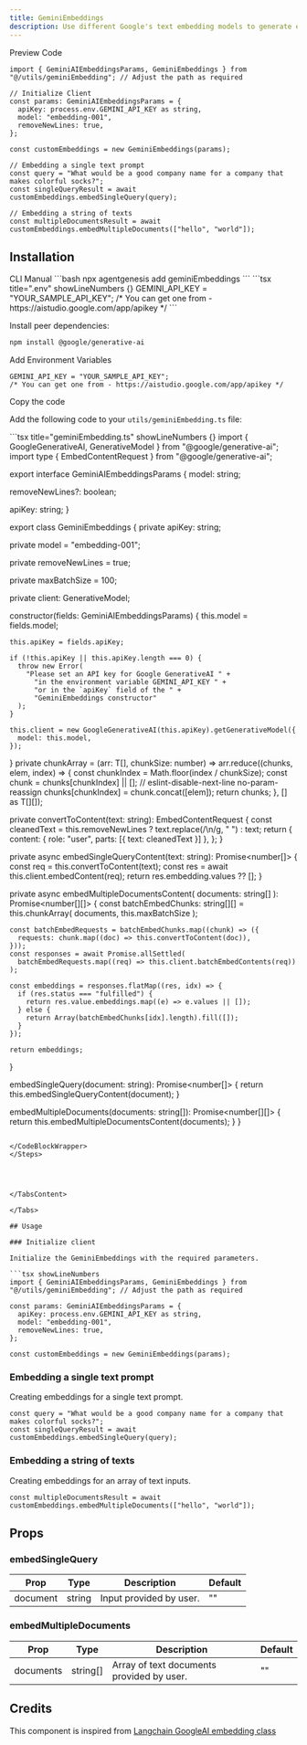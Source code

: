 ```yaml
---
title: GeminiEmbeddings
description: Use different Google's text embedding models to generate embeddings.
---
```


<Tabs defaultValue="preview">

<TabsList>
  <TabsTrigger value="preview">Preview</TabsTrigger>
  <TabsTrigger value="code">Code</TabsTrigger>
</TabsList>

<TabsContent value="preview">
  <ComponentPreviewTemp>
    <GeminiEmbeddingDemo />
  </ComponentPreviewTemp>
</TabsContent>

<TabsContent value="code">

<CodeBlockWrapper>

```tsx showLineNumbers {4-10}
import { GeminiAIEmbeddingsParams, GeminiEmbeddings } from "@/utils/geminiEmbedding"; // Adjust the path as required

// Initialize Client
const params: GeminiAIEmbeddingsParams = {
  apiKey: process.env.GEMINI_API_KEY as string,
  model: "embedding-001",
  removeNewLines: true,
};

const customEmbeddings = new GeminiEmbeddings(params);

// Embedding a single text prompt
const query = "What would be a good company name for a company that makes colorful socks?";
const singleQueryResult = await customEmbeddings.embedSingleQuery(query);

// Embedding a string of texts
const multipleDocumentsResult = await customEmbeddings.embedMultipleDocuments(["hello", "world"]);
```

</CodeBlockWrapper>

</TabsContent>

</Tabs>

## Installation
<Tabs defaultValue="CLI">

<TabsList>
  <TabsTrigger value="CLI">CLI</TabsTrigger>
  <TabsTrigger value="Manual">Manual</TabsTrigger>
</TabsList>

<TabsContent value="CLI">
```bash
 npx agentgenesis add geminiEmbeddings
```
```tsx title=".env" showLineNumbers {}
GEMINI_API_KEY = "YOUR_SAMPLE_API_KEY";
/* You can get one from - https://aistudio.google.com/app/apikey */
```

</TabsContent>

<TabsContent value="Manual">
<Steps>

<Step>Install peer dependencies:</Step>

```bash
npm install @google/generative-ai
```
<Step>Add Environment Variables</Step>

```tsx title=".env" showLineNumbers {}
GEMINI_API_KEY = "YOUR_SAMPLE_API_KEY";
/* You can get one from - https://aistudio.google.com/app/apikey */
```

<Step>Copy the code</Step>

Add the following code to your `utils/geminiEmbedding.ts` file:

<CodeBlockWrapper>
```tsx title="geminiEmbedding.ts" showLineNumbers {}
import { GoogleGenerativeAI, GenerativeModel } from "@google/generative-ai";
import type { EmbedContentRequest } from "@google/generative-ai";

export interface GeminiAIEmbeddingsParams {
  model: string;

  removeNewLines?: boolean;

  apiKey: string;
}

export class GeminiEmbeddings {
  private apiKey: string;

  private model = "embedding-001";

  private removeNewLines = true;

  private maxBatchSize = 100;

  private client: GenerativeModel;

  constructor(fields: GeminiAIEmbeddingsParams) {
    this.model = fields.model;

    this.apiKey = fields.apiKey;

    if (!this.apiKey || this.apiKey.length === 0) {
      throw new Error(
        "Please set an API key for Google GenerativeAI " +
          "in the environment variable GEMINI_API_KEY " +
          "or in the `apiKey` field of the " +
          "GeminiEmbeddings constructor"
      );
    }

    this.client = new GoogleGenerativeAI(this.apiKey).getGenerativeModel({
      model: this.model,
    });
  }
  private chunkArray = <T>(arr: T[], chunkSize: number) =>
    arr.reduce((chunks, elem, index) => {
      const chunkIndex = Math.floor(index / chunkSize);
      const chunk = chunks[chunkIndex] || [];
      // eslint-disable-next-line no-param-reassign
      chunks[chunkIndex] = chunk.concat([elem]);
      return chunks;
    }, [] as T[][]);

  private convertToContent(text: string): EmbedContentRequest {
    const cleanedText = this.removeNewLines ? text.replace(/\n/g, " ") : text;
    return {
      content: { role: "user", parts: [{ text: cleanedText }] },
    };
  }

  private async embedSingleQueryContent(text: string): Promise<number[]> {
    const req = this.convertToContent(text);
    const res = await this.client.embedContent(req);
    return res.embedding.values ?? [];
  }

  private async embedMultipleDocumentsContent(
    documents: string[]
  ): Promise<number[][]> {
    const batchEmbedChunks: string[][] = this.chunkArray<string>(
      documents,
      this.maxBatchSize
    );

    const batchEmbedRequests = batchEmbedChunks.map((chunk) => ({
      requests: chunk.map((doc) => this.convertToContent(doc)),
    }));
    const responses = await Promise.allSettled(
      batchEmbedRequests.map((req) => this.client.batchEmbedContents(req))
    );

    const embeddings = responses.flatMap((res, idx) => {
      if (res.status === "fulfilled") {
        return res.value.embeddings.map((e) => e.values || []);
      } else {
        return Array(batchEmbedChunks[idx].length).fill([]);
      }
    });

    return embeddings;
  }

  embedSingleQuery(document: string): Promise<number[]> {
    return this.embedSingleQueryContent(document);
  }

  embedMultipleDocuments(documents: string[]): Promise<number[][]> {
    return this.embedMultipleDocumentsContent(documents);
  }
}


```

</CodeBlockWrapper>
</Steps>




</TabsContent>

</Tabs>

## Usage

### Initialize client

Initialize the GeminiEmbeddings with the required parameters.

```tsx showLineNumbers 
import { GeminiAIEmbeddingsParams, GeminiEmbeddings } from "@/utils/geminiEmbedding"; // Adjust the path as required

const params: GeminiAIEmbeddingsParams = {
  apiKey: process.env.GEMINI_API_KEY as string,
  model: "embedding-001",
  removeNewLines: true,
};

const customEmbeddings = new GeminiEmbeddings(params);
```
### Embedding a single text prompt

Creating embeddings for a single text prompt.

```tsx showLineNumbers 
const query = "What would be a good company name for a company that makes colorful socks?";
const singleQueryResult = await customEmbeddings.embedSingleQuery(query);
```

### Embedding a string of texts

Creating embeddings for an array of text inputs.

```tsx showLineNumbers 
const multipleDocumentsResult = await customEmbeddings.embedMultipleDocuments(["hello", "world"]);
```


## Props

### embedSingleQuery

| Prop     | Type   | Description                | Default |
| -------- | ------ | -------------------------- | ------- |
| document | string | Input provided by user.    | ""      |

### embedMultipleDocuments

| Prop      | Type     | Description                             | Default |
| --------- | -------- | --------------------------------------- | ------- |
| documents | string[] | Array of text documents provided by user. | ""      |




## Credits

This component is inspired from [Langchain GoogleAI embedding class](https://js.langchain.com/v0.2/docs/integrations/text_embedding/google_generativeai)

